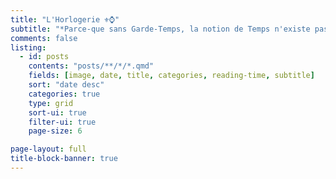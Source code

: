 ```yaml
---
title: "L'Horlogerie ⚜️⌚"
subtitle: "*Parce-que sans Garde-Temps, la notion de Temps n'existe pas.*"
comments: false
listing:
  - id: posts
    contents: "posts/**/*/*.qmd"
    fields: [image, date, title, categories, reading-time, subtitle] 
    sort: "date desc"
    categories: true
    type: grid
    sort-ui: true
    filter-ui: true
    page-size: 6

page-layout: full
title-block-banner: true
---
```

